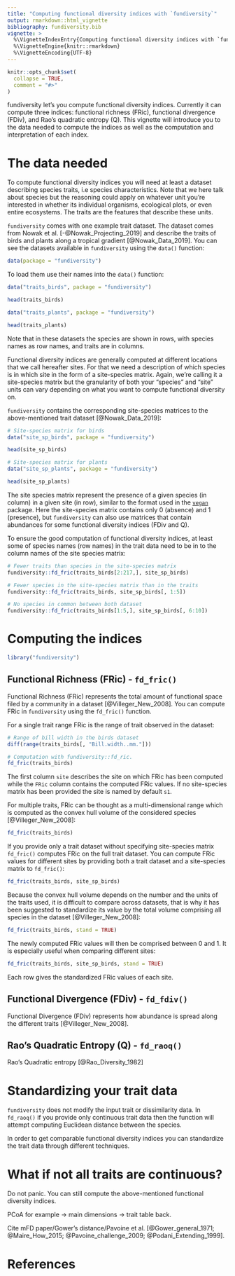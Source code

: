 ```yaml
---
title: "Computing functional diversity indices with `fundiversity`"
output: rmarkdown::html_vignette
bibliography: fundiversity.bib
vignette: >
  %\VignetteIndexEntry{Computing functional diversity indices with `fundiversity`}
  %\VignetteEngine{knitr::rmarkdown}
  %\VignetteEncoding{UTF-8}
---
```


```r
knitr::opts_chunk$set(
  collapse = TRUE,
  comment = "#>"
)
```

fundiversity let's you compute functional diversity indices. Currently it can compute three indices: functional richness (FRic), functional divergence (FDiv), and Rao's quadratic entropy (Q). This vignette will introduce you to the data needed to compute the indices as well as the computation and interpretation of each index.


# The data needed

To compute functional diversity indices you will need at least a dataset describing species traits, i.e species characteristics. Note that we here talk about species but the reasoning could apply on whatever unit you're interested in whether its individual organisms, ecological plots, or even entire ecosystems. The traits are the features that describe these units.

`fundiversity` comes with one example trait dataset. The dataset comes from Nowak et al. [-@Nowak_Projecting_2019] and describe the traits of birds and plants along a tropical gradient [@Nowak_Data_2019].
You can see the datasets available in `fundiversity` using the `data()` function:

```r
data(package = "fundiversity")
```

To load them use their names into the `data()` function:

```r
data("traits_birds", package = "fundiversity")

head(traits_birds)

data("traits_plants", package = "fundiversity")

head(traits_plants)
```

Note that in these datasets the species are shown in rows, with species names as row names, and traits are in columns.

Functional diversity indices are generally computed at different locations that we call hereafter sites. For that we need a description of which species is in which site in the form of a site-species matrix. Again, we're calling it a site-species matrix but the granularity of both your "species" and "site" units can vary depending on what you want to compute functional diversity on.

`fundiversity` contains the corresponding site-species matrices to the above-mentioned trait dataset [@Nowak_Data_2019]: 

```r
# Site-species matrix for birds
data("site_sp_birds", package = "fundiversity")

head(site_sp_birds)

# Site-species matrix for plants
data("site_sp_plants", package = "fundiversity")

head(site_sp_plants)
```

The site species matrix represent the presence of a given species (in column) in a given site (in row), similar to the format used in the [`vegan`](https://cran.r-project.org/package=vegan) package. Here the site-species matrix contains only 0 (absence) and 1 (presence), but `fundiversity` can also use matrices that contain abundances for some functional diversity indices (FDiv and Q).

To ensure the good computation of functional diversity indices, at least some of species names (row names) in the trait data need to be in to the column names of the site species matrix:

```r
# Fewer traits than species in the site-species matrix
fundiversity::fd_fric(traits_birds[2:217,], site_sp_birds)

# Fewer species in the site-species matrix than in the traits
fundiversity::fd_fric(traits_birds, site_sp_birds[, 1:5])

# No species in common between both dataset
fundiversity::fd_fric(traits_birds[1:5,], site_sp_birds[, 6:10])
```

# Computing the indices

```r
library("fundiversity")
```


## Functional Richness (FRic) - `fd_fric()`

Functional Richness (FRic) represents the total amount of functional space filed by a community in a dataset [@Villeger_New_2008]. You can compute FRic in `fundiversity` using the `fd_fric()` function.

For a single trait range FRic is the range of trait observed in the dataset:

```r
# Range of bill width in the birds dataset
diff(range(traits_birds[, "Bill.width..mm."]))

# Computation with fundiversity::fd_ric.
fd_fric(traits_birds)
```

The first column `site` describes the site on which FRic has been computed while the `FRic` column contains the computed FRic values. If no site-species matrix has been provided the site is named by default `s1`.

For multiple traits, FRic can be thought as a multi-dimensional range which is computed as the convex hull volume of the considered species [@Villeger_New_2008]:

```r
fd_fric(traits_birds)
```

If you provide only a trait dataset without specifying site-species matrix `fd_fric()` computes FRic on the full trait dataset.
You can compute FRic values for different sites by providing both a trait dataset and a site-species matrix to `fd_fric()`:

```r
fd_fric(traits_birds, site_sp_birds)
```

Because the convex hull volume depends on the number and the units of the traits used, it is difficult to compare across datasets, that is why it has been suggested to standardize its value by the total volume comprising all species in the dataset [@Villeger_New_2008]:

```r
fd_fric(traits_birds, stand = TRUE)
```

The newly computed FRic values will then be comprised between 0 and 1. It is especially useful when comparing different sites:

```r
fd_fric(traits_birds, site_sp_birds, stand = TRUE)
```

Each row gives the standardized FRic values of each site.

## Functional Divergence (FDiv) - `fd_fdiv()`

Functional Divergence (FDiv) represents how abundance is spread along the different traits [@Villeger_New_2008].

## Rao's Quadratic Entropy (Q) - `fd_raoq()`

Rao's Quadratic entropy [@Rao_Diversity_1982]

# Standardizing your trait data

`fundiversity` does not modify the input trait or dissimilarity data. In `fd_raoq()` if you provide only continuous trait data then the function will attempt computing Euclidean distance between the species.

In order to get comparable functional diversity indices you can standardize the trait data through different techniques.

# What if not all traits are continuous?

Do not panic. You can still compute the above-mentioned functional diversity indices.

PCoA for example -> main dimensions -> trait table back.

Cite mFD paper/Gower's distance/Pavoine et al. [@Gower_general_1971; @Maire_How_2015; @Pavoine_challenge_2009; @Podani_Extending_1999].

# References
